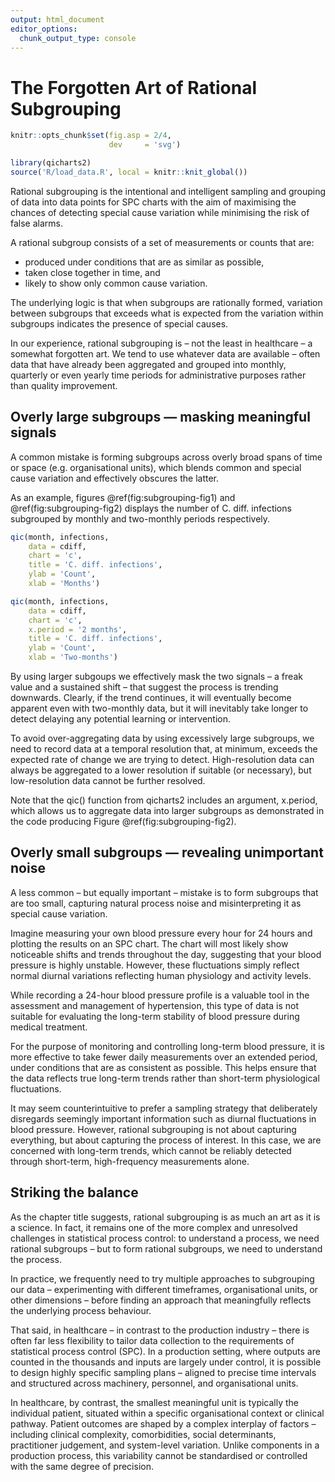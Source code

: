 ```yaml
---
output: html_document
editor_options: 
  chunk_output_type: console
---
```

# The Forgotten Art of Rational Subgrouping {#subgrouping}

```r
knitr::opts_chunk$set(fig.asp = 2/4,
                      dev     = 'svg')

library(qicharts2)
source('R/load_data.R', local = knitr::knit_global())
```

Rational subgrouping is the intentional and intelligent sampling and grouping of data into data points for SPC charts with the aim of maximising the chances of detecting special cause variation while minimising the risk of false alarms.

A rational subgroup consists of a set of measurements or counts that are:

* produced under conditions that are as similar as possible,
* taken close together in time, and
* likely to show only common cause variation.

The underlying logic is that when subgroups are rationally formed, variation between subgroups that exceeds what is expected from the variation within subgroups indicates the presence of special causes.

In our experience, rational subgrouping is -- not the least in healthcare -- a somewhat forgotten art. We tend to use whatever data are available -- often data that have already been aggregated and grouped into monthly, quarterly or even yearly time periods for administrative purposes rather than quality improvement.

## Overly large subgroups — masking meaningful signals

A common mistake is forming subgroups across overly broad spans of time or space (e.g. organisational units), which blends common and special cause variation and effectively obscures the latter.

As an example, figures \@ref(fig:subgrouping-fig1) and \@ref(fig:subgrouping-fig2) displays the number of C. diff. infections subgrouped by monthly and two-monthly periods respectively.

```r
qic(month, infections, 
    data = cdiff, 
    chart = 'c',
    title = 'C. diff. infections',
    ylab = 'Count',
    xlab = 'Months')
```

```r
qic(month, infections, 
    data = cdiff, 
    chart = 'c',
    x.period = '2 months',
    title = 'C. diff. infections',
    ylab = 'Count',
    xlab = 'Two-months')

```

By using larger subgoups we effectively mask the two signals -- a freak value and a sustained shift -- that suggest the process is trending downwards. Clearly, if the trend continues, it will eventually become apparent even with two-monthly data, but it will inevitably take longer to detect delaying any potential learning or intervention.

To avoid over-aggregating data by using excessively large subgroups, we need to record data at a temporal resolution that, at minimum, exceeds the expected rate of change we are trying to detect. High-resolution data can always be aggregated to a lower resolution if suitable (or necessary), but low-resolution data cannot be further resolved.

Note that the qic() function from qicharts2 includes an argument, x.period, which allows us to aggregate data into larger subgroups as demonstrated in the code producing Figure \@ref(fig:subgrouping-fig2).

## Overly small subgroups — revealing unimportant noise

A less common -- but equally important -- mistake is to form subgroups that are too small, capturing natural process noise and misinterpreting it as special cause variation.

Imagine measuring your own blood pressure every hour for 24 hours and plotting the results on an SPC chart. The chart will most likely show noticeable shifts and trends throughout the day, suggesting that your blood pressure is highly unstable. However, these fluctuations simply reflect normal diurnal variations reflecting human physiology and activity levels.

While recording a 24-hour blood pressure profile is a valuable tool in the assessment and management of hypertension, this type of data is not suitable for evaluating the long-term stability of blood pressure during medical treatment.

For the purpose of monitoring and controlling long-term blood pressure, it is more effective to take fewer daily measurements over an extended period, under conditions that are as consistent as possible. This helps ensure that the data reflects true long-term trends rather than short-term physiological fluctuations.

It may seem counterintuitive to prefer a sampling strategy that deliberately disregards seemingly important information such as diurnal fluctuations in blood pressure. However, rational subgrouping is not about capturing everything, but about capturing the process of interest. In this case, we are concerned with long-term trends, which cannot be reliably detected through short-term, high-frequency measurements alone.

## Striking the balance

As the chapter title suggests, rational subgrouping is as much an art as it is a science. In fact, it remains one of the more complex and unresolved challenges in statistical process control: to understand a process, we need rational subgroups -- but to form rational subgroups, we need to understand the process.

In practice, we frequently need to try multiple approaches to subgrouping our data -- experimenting with different timeframes, organisational units, or other dimensions -- before finding an approach that meaningfully reflects the underlying process behaviour.

That said, in healthcare – in contrast to the production industry – there is often far less flexibility to tailor data collection to the requirements of statistical process control (SPC). In a production setting, where outputs are counted in the thousands and inputs are largely under control, it is possible to design highly specific sampling plans – aligned to precise time intervals and structured across machinery, personnel, and organisational units.

In healthcare, by contrast, the smallest meaningful unit is typically the individual patient, situated within a specific organisational context or clinical pathway. Patient outcomes are shaped by a complex interplay of factors – including clinical complexity, comorbidities, social determinants, practitioner judgement, and system-level variation. Unlike components in a production process, this variability cannot be standardised or controlled with the same degree of precision.

